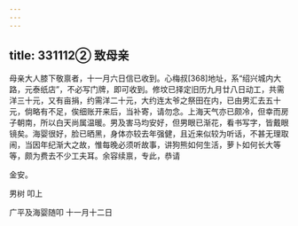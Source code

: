 ```yaml
---
---
---
```

title: 331112② 致母亲
---




母亲大人膝下敬禀者，十一月六日信已收到。心梅叔[368]地址，系“绍兴城内大路，元泰纸店”，不必写门牌，即可收到。修坟已择定旧历九月廿八日动工，共需洋三十元，又有亩捐，约需洋二十元，大约连太爷之祭田在内，已由男汇去五十元，倘略有不足，俟细账开来后，当补寄，请勿念。上海天气亦已颇冷，但幸而房子朝南，所以白天尚属温暖。男及害马均安好，但男眼已渐花，看书写字，皆戴眼镜矣。海婴很好，脸已晒黑，身体亦较去年强健，且近来似较为听话，不甚无理取闹，当因年纪渐大之故，惟每晚必须听故事，讲狗熊如何生活，萝卜如何长大等等，颇为费去不少工夫耳。余容续禀，专此，恭请

金安。

男树 叩上

广平及海婴随叩 十一月十二日